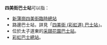 '''四美街巴士站'''可以指：
* [[新蒲崗四美街臨時總站|新蒲崗四美街臨時總站]]
* 路邊巴士站，詳見「[[四美街_(彩虹道)_巴士站|四美街 (彩虹道) 巴士站]]」。 
* 位於太子道東的[[采頤花園巴士站|采頤花園巴士站]]。 
* [[彩虹巴士總站|彩虹巴士總站]]。 

{{disambig|Cat=六字消歧義}}
